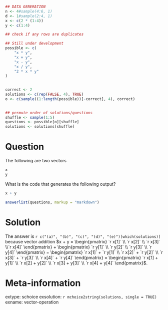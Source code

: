 ```r
## DATA GENERATION
n <- 4#sample(4:6, 1)
d <- 1#sample(2:4, 1)
x <- c(2 * (1:4))
y <- c(1:4)

## check if any rows are duplicates

## Still under development
possible <- c(
    "x * y",
    "x + y",
    "x - y",
    "x / y",
    "2 * x * y"
)
    

correct <- 2
solutions <- c(rep(FALSE, 4), TRUE)
o <- c(sample((1:length(possible))[-correct], 4), correct)

    
## permute order of solutions/questions
shuffle <- sample(1:5)
questions <- possible[o][shuffle]
solutions <- solutions[shuffle]
```

Question
========


The following are two vectors

```r
x
y
```

What is the code that generates the following output?

```r
x + y
```


```r
answerlist(questions, markup = "markdown")
```


Solution
========

The answer is `r c("(a)", "(b)", "(c)", "(d)", "(e)")[which(solutions)]` because vector addition $x + y = \begin{pmatrix} `r x[1]` \\ `r x[2]` \\ `r x[3]` \\`r x[4]`  \end{pmatrix} + \begin{pmatrix} `r y[1]` \\ `r y[2]`  \\ `r y[3]` \\ `r y[4]` \end{pmatrix} = \begin{pmatrix} `r x[1]` + `r y[1]` \\ `r x[2]` + `r y[2]` \\ `r x[3]` + `r y[3]` \\ `r x[4]` + `r y[4]` \end{pmatrix} = \begin{pmatrix} `r x[1] + y[1]` \\ `r x[2] + y[2]` \\ `r x[3] + y[3]` \\ `r x[4] + y[4]` \end{pmatrix}$.

\vspace{3cm}



<!-- ```{r, echo = FALSE, results = "asis"} -->
<!-- answerlist(solutions) -->
<!-- ``` -->




Meta-information
================
extype: schoice
exsolution: `r mchoice2string(solutions, single = TRUE)`
exname: vector-operation


